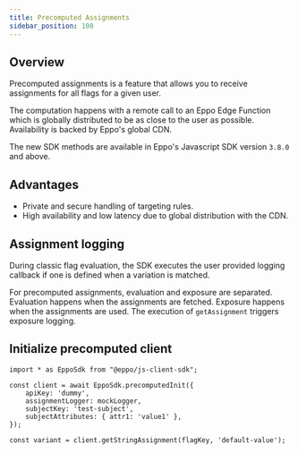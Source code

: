 ```yaml
---
title: Precomputed Assignments
sidebar_position: 100
---
```


## Overview

Precomputed assignments is a feature that allows you to receive assignments for all flags for a given user.

The computation happens with a remote call to an Eppo Edge Function which is globally distributed to be as close to the user as possible. 
Availability is backed by Eppo's global CDN.

The new SDK methods are available in Eppo's Javascript SDK version `3.8.0` and above.

## Advantages

- Private and secure handling of targeting rules.
- High availability and low latency due to global distribution with the CDN.

## Assignment logging

During classic flag evaluation, the SDK executes the user provided logging callback if one is defined
when a variation is matched.

For precomputed assignments, evaluation and exposure are separated.
Evaluation happens when the assignments are fetched. Exposure happens when the assignments are used. 
The execution of `getAssignment` triggers exposure logging.

## Initialize precomputed client

```
import * as EppoSdk from "@eppo/js-client-sdk";

const client = await EppoSdk.precomputedInit({
    apiKey: 'dummy',
    assignmentLogger: mockLogger,
    subjectKey: 'test-subject',
    subjectAttributes: { attr1: 'value1' },
});

const variant = client.getStringAssignment(flagKey, 'default-value');
```